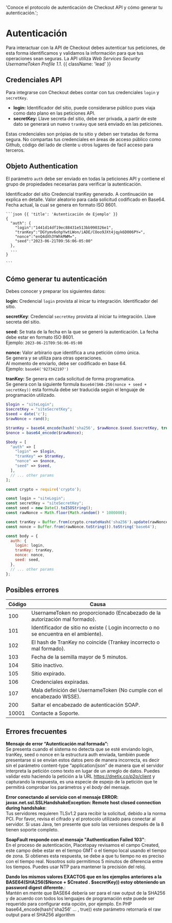   'Conoce el protocolo de autenticación de Checkout API y cómo generar tu autenticación.';
  
<MissingTraductionBanner />

# Autenticación

Para interactuar con la API de Checkout debes autenticar tus peticiones, de esta forma identificamos y validamos la información para que tus operaciones sean seguras. La API utiliza *Web Services Security UsernameToken Profile 1.1*. {{ className: 'lead' }}

## Credenciales API

Para integrarse con Checkout debes contar con tus credenciales `login` y `secretKey`.

- **login:** Identificador del sitio, puede considerarse público pues viaja como dato plano en las peticiones API.
- **secretKey:** Llave secreta del sitio, debe ser privada, a partir de este dato se generará un nuevo `tranKey` que será enviado en las peticiones.

<Note>
  Estas credenciales son própias de tu sitio y deben ser tratadas de forma segura. No compartas tus credenciales en áreas de acceso público como Github, código del lado de cliente u otros lugares de facil acceso para terceros.
</Note>

## Objeto Authentication

El parámetro `auth` debe ser enviado en todas la peticiones API y contiene el grupo de propiedades necesarias para verificar la autenticación.

<Row>
  <Col>
    <Properties>
      <Property name="auth.login" type="string">
        Identificador del sitio
      </Property>
      <Property name="auth.tranKey" type="string">
        Credencial tranKey generado. A continuación se explica en detalle.
      </Property>
      <Property name="auth.nonce" type="string">
        Valor aleatorio para cada solicitud codificado en Base64.
      </Property>
      <Property name="auth.seed" type="string">
        Fecha actual, la cual se genera en formato ISO 8601.
      </Property>
    </Properties>
  </Col>
  <Col sticky>

    ```json {{ 'title': 'Autenticación de Ejemplo' }}
    {    
      "auth": {
        "login":"1441d14df19ec88431e513bb990326e1",
        "tranKey":"DGYymv6ohpYwtLWon/iADE/COoo9JXt4jqyk6D006PY=",
        "nonce":"enQ4dXh3YWhkMWM=",
        "seed":"2023-06-21T09:56:06-05:00"
      },
      ...
    }

    ```

  </Col>
</Row>


## Cómo generar tu autenticación

Debes conocer y preparar los siguientes datos:

**login:** Credencial `login` provista al inicar tu integración. Identificador del sitio.

**secretKey**: Credencial `secretKey` provista al iniciar tu integración. Llave secreta del sitio.

**seed:** Se trata de la fecha en la que se generó la autenticación. La fecha debe estar en formato ISO 8601.    
Ejemplo: `2023-06-21T09:56:06-05:00`

**nonce:** Valor arbirario que identifica a una petición cómo única.   
Se genera y se utiliza para otras operaciones.   
Al momento de enviarlo, debe ser codificado en base 64.   
Ejemplo: `base64('927342197')`

**tranKey:** Se genera en cada solicitud de forma programatica.   
Se genera con la siguiente formula `Base64(SHA-256(nonce + seed + secretKey))` esta formula debe ser traducida según el lenguaje de programación utilizado.


<CodeGroup title="Generate authentication">

```php
$login = "siteLogin";
$secretKey = "siteSecretKey";
$seed = date('c');
$rawNonce = rand();

$tranKey = base64_encode(hash('sha256', $rawNonce.$seed.$secretKey, true));
$nonce = base64_encode($rawNonce);

$body = [
  "auth" => [
    "login" => $login,
    "tranKey" => $tranKey,
    "nonce" => $nonce,
    "seed" => $seed,
  ],
  // ... other params
];
```

```js
const crypto = require('crypto');

const login = "siteLogin";
const secretKey = "siteSecretKey";
const seed = new Date().toISOString();
const rawNonce = Math.floor(Math.random() * 1000000);

const tranKey = Buffer.from(crypto.createHash('sha256').update(rawNonce + seed + secretKey).digest(), 'binary').toString('base64');
const nonce = Buffer.from(rawNonce.toString()).toString('base64');

const body = {
  auth: {
    login: login,
    tranKey: tranKey,
    nonce: nonce,
    seed: seed,
  },
  // ... other params
};
```

</CodeGroup>

## Posibles errores


Código | Causa
---------|----------
 100 | UsernameToken no proporcionado (Encabezado de la autorización mal formado).
 101 | Identificador de sitio no existe ( Login incorrecto o no se encuentra en el ambiente).
 102 | 	El hash de TranKey no coincide (Trankey incorrecto o mal formado).
 103 | Fecha de la semilla mayor de 5 minutos.
 104 | Sitio inactivo.
 105| Sitio expirado.
 106 | Credenciales expiradas.
 107| Mala definición del UsernameToken (No cumple con el encabezado WSSE).
 200| Saltar el encabezado de autenticación SOAP.
 10001| Contacte a Soporte.

## Errores frecuentes

**Mensaje de error “Autenticación mal formada”:**   
Se presenta cuando el sistema no detecta que se esté enviando login, tranKey, seed o nonce en la estructura auth enviada, también puede presentarse si se envían estos datos pero de manera incorrecta, es decir sin el parámetro content-type “application/json” de manera que el servidor interpreta la petición como texto en lugar de un arreglo de datos. Puedes validar esto haciendo la petición a la URL https://dnetix.co/p2p/client y capturando la respuesta, es una especie de espejo de la petición que te permitirá comprobar los parámetros y el *body* del mensaje.

**Error conectando al servicio con el mensaje ERROR: javax.net.ssl.SSLHandshakeException: Remote host closed connection during handshake**:   
Tus servidores requieren TLSv1.2 para recibir la solicitud, debido a la norma PCI. Por favor, revisa el cifrado y el protocolo utilizado para conectar al servidor. Si usas Java, ten presente que solo las versiones después de la 8 tienen soporte completo.

**SoapFault responde con el mensaje "Authentication Failed 103"**:   
En el proceso de autenticación, Placetopay revisamos el campo Created, este campo debe estar en el tiempo GMT o el tiempo local usando el tiempo de zona. Si obtienes esta respuesta, se debe a que tu tiempo no es preciso con el tiempo real. Nosotros solo permitimos 5 minutos de diferencia entre los tiempos. Puedes usar NTP para mantener la precisión del reloj.

**Dando los mismos valores EXACTOS que en los ejemplos anteriores a la BASE64(SHA256($Nonce + $Created . $secretKey)) estoy obteniendo un password digest diferente.**:   
Mantén en mente que BASE64 debería ser para el raw output de la SHA256 y de acuerdo con todos los lenguajes de programación este puede ser requerido para configurar esta opción, por ejemplo. En PHP base64_encode(hash('sha256' … , true)) este parámetro retornaría el raw output para el SHA256 algorithm

